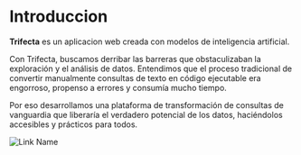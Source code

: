 
# Introduccion

**Trifecta** es un aplicacion web creada con modelos de inteligencia artificial.

Con Trifecta, buscamos derribar las barreras que obstaculizaban la exploración y el análisis de datos. Entendimos que el proceso tradicional de convertir manualmente consultas de texto en código ejecutable era engorroso, propenso a errores y consumía mucho tiempo.

Por eso desarrollamos una plataforma de transformación de consultas de vanguardia que liberaría el verdadero potencial de los datos, haciéndolos accesibles y prácticos para todos.

![Link Name](https://trifecta.fyi/_astro/hero.24a90be0_1Lz4RN.avif)  
